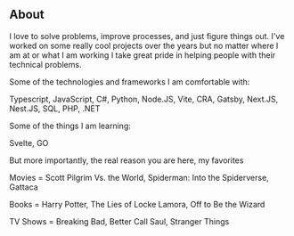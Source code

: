 ## About

I love to solve problems, improve processes, and just figure things out. I've worked on some really cool projects over the years but no matter where I am at or what I am working I take great pride in helping people with their technical problems.

Some of the technologies and frameworks I am comfortable with:

Typescript, JavaScript, C#, Python, Node.JS, Vite, CRA, Gatsby, Next.JS, Nest.JS, SQL, PHP, .NET

Some of the things I am learning:

Svelte, GO

But more importantly, the real reason you are here, my favorites

Movies = Scott Pilgrim Vs. the World, Spiderman: Into the Spiderverse, Gattaca

Books = Harry Potter, The Lies of Locke Lamora, Off to Be the Wizard

TV Shows = Breaking Bad, Better Call Saul, Stranger Things
